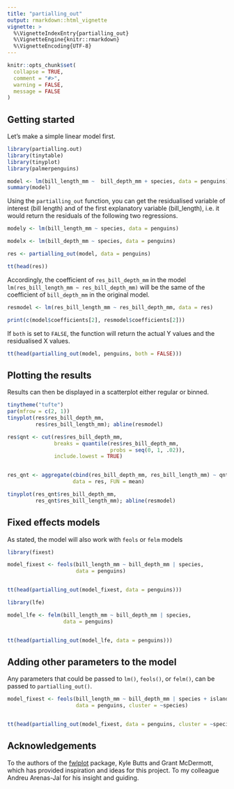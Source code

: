 ```yaml
---
title: "partialling_out"
output: rmarkdown::html_vignette
vignette: >
  %\VignetteIndexEntry{partialling_out}
  %\VignetteEngine{knitr::rmarkdown}
  %\VignetteEncoding{UTF-8}
---
```



```r
knitr::opts_chunk$set(
  collapse = TRUE,
  comment = "#>",
  warning = FALSE,
  message = FALSE
)
```



## Getting started

Let's make a simple linear model first.


```r
library(partialling.out)
library(tinytable)
library(tinyplot)
library(palmerpenguins)

model <- lm(bill_length_mm ~  bill_depth_mm + species, data = penguins)
summary(model)
```

Using the `partialling_out` function, you can get the residualised variable of interest (bill length) and of the first explanatory variable (bill_length), i.e. it would return the residuals of the following two regressions.

```r

modely <- lm(bill_length_mm ~ species, data = penguins)

modelx <- lm(bill_depth_mm ~ species, data = penguins)

```



```r
res <- partialling_out(model, data = penguins)

tt(head(res))
```

Accordingly, the coefficient of `res_bill_depth_mm` in the model `lm(res_bill_length_mm ~ res_bill_depth_mm)` will be the same of the coefficient of `bill_depth_mm` in the original model.

```r
resmodel <- lm(res_bill_length_mm ~ res_bill_depth_mm, data = res)

print(c(model$coefficients[2], resmodel$coefficients[2]))
```


If `both` is set to `FALSE`, the function will return the actual Y values and the residualised X values.

```r
tt(head(partialling_out(model, penguins, both = FALSE)))
```


## Plotting the results

Results can then be displayed in a scatterplot either regular or binned.

```r

tinytheme("tufte")
par(mfrow = c(2, 1))
tinyplot(res$res_bill_depth_mm,
         res$res_bill_length_mm); abline(resmodel)

res$qnt <- cut(res$res_bill_depth_mm,
               breaks = quantile(res$res_bill_depth_mm,
                                 probs = seq(0, 1, .02)),
               include.lowest = TRUE)


res_qnt <- aggregate(cbind(res_bill_depth_mm, res_bill_length_mm) ~ qnt,
                     data = res, FUN = mean)

tinyplot(res_qnt$res_bill_depth_mm,
         res_qnt$res_bill_length_mm); abline(resmodel)
```


## Fixed effects models
As stated, the model will also work with `feols` or `felm` models
```r
library(fixest)

model_fixest <- feols(bill_length_mm ~ bill_depth_mm | species,
                      data = penguins)


tt(head(partialling_out(model_fixest, data = penguins)))
```


```r
library(lfe)

model_lfe <- felm(bill_length_mm ~ bill_depth_mm | species,
                  data = penguins)


tt(head(partialling_out(model_lfe, data = penguins)))
```


## Adding other parameters to the model

Any parameters that could be passed to `lm()`, `feols()`, or `felm()`, can be passed to  `partialling_out()`.

```r
model_fixest <- feols(bill_length_mm ~ bill_depth_mm | species + island,
                      data = penguins, cluster = ~species)


tt(head(partialling_out(model_fixest, data = penguins, cluster = ~species)))
```



## Acknowledgements
To the authors of the [fwlplot](https://github.com/kylebutts/fwlplot) package, Kyle Butts and Grant McDermott, which has provided inspiration and ideas for this project.
To my colleague Andreu Arenas-Jal for his insight and guiding.
